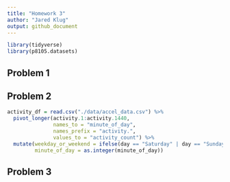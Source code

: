 ```yaml
---
title: "Homework 3"
author: "Jared Klug"
output: github_document
---
```

```r

library(tidyverse)
library(p8105.datasets)

```

## Problem 1

## Problem 2

```r

activity_df = read.csv("./data/accel_data.csv") %>% 
  pivot_longer(activity.1:activity.1440,
               names_to = "minute_of_day",
               names_prefix = "activity.",
               values_to = "activity_count") %>% 
  mutate(weekday_or_weekend = ifelse(day == "Saturday" | day == "Sunday", "weekend", "weekday"),
         minute_of_day = as.integer(minute_of_day))

```


## Problem 3